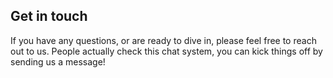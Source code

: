 ## Get in touch

If you have any questions, or are ready to dive in, please feel free to reach out to us. People actually check this chat system, you can kick things off by sending us a message!